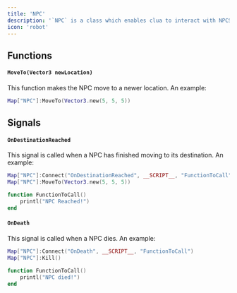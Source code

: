 ```yaml
---
title: 'NPC'
description: '`NPC` is a class which enables clua to interact with NPCS'
icon: 'robot'
---
```


## Functions
#### `MoveTo(Vector3 newLocation)`
This function makes the NPC move to a newer location. An example:
```lua
Map["NPC"]:MoveTo(Vector3.new(5, 5, 5))
```

## Signals
#### `OnDestinationReached`
This signal is called when a NPC has finished moving to its destination. An example:
```lua
Map["NPC"]:Connect("OnDestinationReached", __SCRIPT__, "FunctionToCall")
Map["NPC"]:MoveTo(Vector3.new(5, 5, 5))

function FunctionToCall()
    printl("NPC Reached!")
end
```

#### `OnDeath`
This signal is called when a NPC dies. An example:
```lua
Map["NPC"]:Connect("OnDeath", __SCRIPT__, "FunctionToCall")
Map["NPC"]:Kill()

function FunctionToCall()
    printl("NPC died!")
end
```

